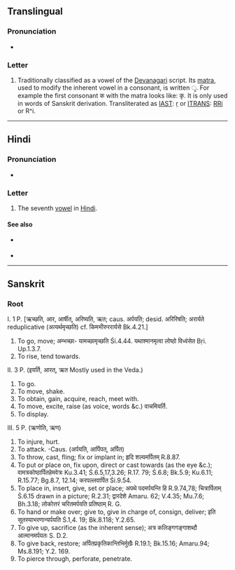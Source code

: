 {{character info/new}}
==Translingual==

===Pronunciation===
* {{IPA|mul|/ɻ̩/|/r/}}
<!--Hmm, I can't find the sources, but it's also pronounced just as ri though I'm not sure that's the right IPA-->

===Letter===
{{mul-Deva|ṛ}}

# Traditionally classified as a vowel of the [[Devanagari]] script. Its [[matra]], used to modify the inherent vowel in a consonant, is written &#x0943;. For example the first consonant क with the matra looks like: कृ. It is only used in words of Sanskrit derivation. Transliterated as [[w:IAST|IAST]]: [[ṛ]] or [[w:ITRANS|ITRANS]]: [[RRi]] or R^i.

----

==Hindi==

===Pronunciation===
* {{hi-IPA|रि}}

===Letter===
{{head|hi|letter}}

# The seventh [[vowel]] in [[Hindi]].

====See also====
* {{sense|matra}} {{l|hi|ृ}}
* {{list:Devanagari script letters/hi}}

----

==Sanskrit==

===Root===
{{sa-root}}

I. 1 P. [ऋच्छति, आर, आर्षीत्, अरिष्यति, ऋत; caus. अर्पयति; desid. अरिरिषति; अरार्यते reduplicative (अत्यर्थमृच्छति) cf. किमभीरुररार्यसे Bk.4.21.]
# To go, move; अम्भच्छा- यामच्छामृच्छति Śi.4.44. यथाश्मानमृत्वा लोष्ठो विध्वंसेत Bṛi. Up.1.3.7.
# To rise, tend towards.
II. 3 P. (इयर्ति, आरत्, ऋत Mostly used in the Veda.)
# To go.
# To move, shake.
# To obtain, gain, acquire, reach, meet with.
# To move, excite, raise (as voice, words &c.) वाचमियर्ति.
# To display.
III. 5 P. (ऋणोति, ऋण)
# To injure, hurt.
# To attack. -Caus. (अर्पयति, आर्पिपत्, अर्पित)
# To throw, cast, fling; fix or implant in; हृदि शल्यमर्पितम् R.8.87.
# To put or place on, fix upon, direct or cast towards (as the eye &c.); वामत्रकोष्ठार्पितहेमवेत्रः Ku.3.41; Ś.6.5,17,3.26; R.17. 79; Ś.6.8; Bk.5.9; Ku.6.11; R.15.77; Bg.8.7, 12.14; करपल्लवार्पित Śi.9.54.
# To place in, insert, give, set or place; अपथे पदमर्पयन्ति हि R.9.74,78; चित्रार्पिताम् Ś.6.15 drawn in a picture; R.2.31; द्वारदेशे Amaru. 62; V.4.35; Mu.7.6; Bh.3.18; लोकोत्तरं चरितमर्पयति प्रतिष्ठाम् R. G.
# To hand or make over; give to, give in charge of, consign, deliver; इति सूतस्याभरणान्यर्पयति Ś.1,4. 19; Bk.8.118; Y.2.65.
# To give up, sacrifice (as the inherent sense); अत्र कलिङ्गगङ्गाशब्दौ आत्मानमर्पयतः S. D.2.
# To give back, restore; अर्पितप्रकृतिकान्तिभिर्मुखैः R.19.1; Bk.15.16; Amaru.94; Ms.8.191; Y.2. 169.
# To pierce through, perforate, penetrate.